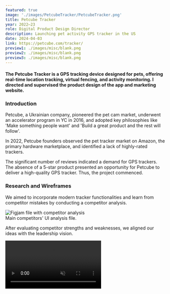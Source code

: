 ```yaml
---
featured: true
image: './images/PetcubeTracker/PetcubeTracker.png'
title: Petcube Tracker
year: 2022–23
role: Digital Product Design Director
description: Launching pet activity GPS tracker in the US
date: 2024-04-03
link: https://petcube.com/tracker/
preview1: ./images/misc/blank.png
preview2: ./images/misc/blank.png
preview3: ./images/misc/blank.png
---
```





#### <span class="text-gray-700">The Petcube Tracker is a GPS tracking device designed for pets, offering real-time location tracking, virtual fencing, and activity monitoring.</span> I directed and supervised the product design of the app and marketing website.

### Introduction

Petcube, a Ukrainian company, pioneered the pet cam market, underwent an accelerator program in YC in 2016, and adopted key philosophies like 'Make something people want' and 'Build a great product and the rest will follow'.

<SingleImage alt="Amazon pet GPS tracker reviews count and average ratings." src={Graph} caption='Review count and average ratings of GPS pet trackers on Amazon in 2022.' customClass="borders"/>

In 2022, Petcube founders observed the pet tracker market on Amazon, the primary hardware marketplace, and identified a lack of highly-rated trackers.

<SingleVideo src={SashasDog} />
<DoubleImage customClass="!mt-4" lsrc={Sketch} lalt="Sketch drawing of Petcube Tracker" rsrc={Tracker} ralt="Picture of Petcube Tracker from both sides" caption="1. Alex Neskin, Petcube's co-founder and CTO, prototyping the tracker; 2. Tracker's sketch; 3. Tracker's visualization."/>

The significant number of reviews indicated a demand for GPS trackers. The absence of a 5-star product presented an opportunity for Petcube to deliver a high-quality GPS tracker. Thus, the project commenced.

### Research and Wireframes

We aimed to incorporate modern tracker functionalities and learn from competitor mistakes by conducting a competitor analysis.

<Image class='border-[1px] border-gray-100 !rounded-md lg:rounded-xl' alt='Figjam file with competitor analysis' src={CompAnalysis}/>
<figcaption>Main competitors' UI analysis file.</figcaption>

After evaluating competitor strengths and weaknesses, we aligned our ideas with the leadership vision.

<video class='border-[1px] border-gray-100 rounded-md lg:rounded-xl' src={Wireframes} playsinline autoplay loop muted no-controls preload="auto"/>
<figcaption>Wireframes for every use case intended for version 1.</figcaption>

We developed wireframes based on our current concepts, iterating ideas to improve efficiency. Subsequently, we collaborated with the CTO, CPO, and engineering team to ensure alignment between software and hardware.

### UI Design

<SingleImage alt="Mockups of Petcube app showing the first version of UI for Petcube Tracker" src={uiv1} caption="First version of Petcube Tracker UI in the Petcube app."/>

Due to tight deadlines and detailed wireframes, I overlooked some crucial details, such as real-time and precise location display. We refined our understanding of feature importance based on user feedback.

<SingleImage alt="Mockups of Petcube app showing the second version of UI for Petcube Tracker" src={uiv2} caption="Improved second version based on user feedback."/>

User testing revealed flaws, prompting UI enhancements. We optimized feature placement to better align with hardware capabilities, such as displaying the dog's position. Initially, users expected exact positioning on the map, but we adjusted to indicate the dog's general area to avoid confusion.

Additionally, we adjusted UI elements to better match user expectations. We also made activating 'Lost Dog Mode' less convenient to prevent rapid battery drainage, encouraging users to reserve it for emergencies.

### Lost Dog Mode

<video class='aspect-square object-cover border-[1px] border-gray-100 rounded-md lg:rounded-xl' src={LostDogVid} playsinline autoplay loop muted no-controls preload="auto"/>
<figcaption>Demonstration of Lost Dog Mode.</figcaption>

In case your pet goes missing, Lost Dog Mode enables real-time tracking via GPS technology, providing peace of mind and facilitating swift retrieval.

### Activity History

<video class='aspect-square object-cover border-[1px] border-gray-100 rounded-md lg:rounded-xl' src={MovingHistoryVid} playsinline autoplay loop muted no-controls preload="auto"/>
<figcaption>Demonstration of Activity History.</figcaption>

Monitor your pet's daily activities with the Activity History function, recording movements to track exercise levels, favorite spots, and overall behavior.

### Moving Goal

<video class='aspect-square object-cover border-[1px] border-gray-100 rounded-md lg:rounded-xl' src={MovingGoalVid} playsinline autoplay loop muted no-controls preload="auto"/>
<figcaption>Demonstration of Moving Goal feature.</figcaption>

Set daily exercise goals for your pet to track progress and encourage activity, ensuring a healthy and fulfilling lifestyle.

### Virtual Fence

<video class='aspect-square object-cover border-[1px] border-gray-100 rounded-md lg:rounded-xl' src={Fence} playsinline autoplay loop muted no-controls preload="auto"/>

Create safe boundaries for your pet with the Virtual Fence feature, receiving instant alerts if your pet crosses them, enhancing safety and control.

### Product Page

<video class='border-[1px] border-gray-100 rounded-md lg:rounded-xl' src={ProductPage} playsinline autoplay loop muted no-no-controls preload="auto"/>
<figcaption>Marketing website screencast.</figcaption>

Simultaneously, we collaborated on the product page, brainstorming visual and copy ideas swiftly before the talented team translated them into production-ready assets.

### Launch

<Image src={PH} alt="Screenshot of Petcube Tracker page on Product Hunt"/>
<figcaption>Tracker's Product Hunt page.</figcaption>

Petcube Tracker launched on February 6, 2024. It earned 'product of the day' and has a 4 out of 5-star rating on Amazon, with room for improvement.

### Acknowledgments

I extend my gratitude to Andriy Klen for entrusting me with this legendary Ukrainian product. Working with the exceptionally talented designer Oleh Smieltsov and having the opportunity to hire Denis Kachanovsky, a young and sharp talent, was truly enriching. I learned immensely from everyone involved in this project.